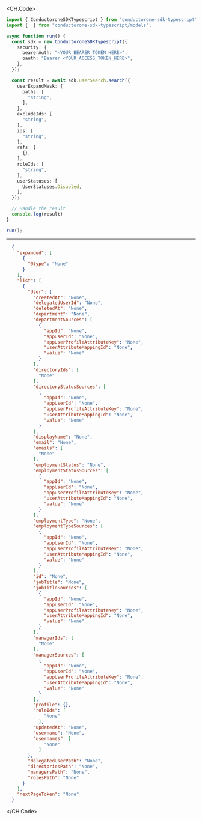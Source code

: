 
<CH.Code>
```typescript Search.ts
import { ConductoroneSDKTypescript } from "conductorone-sdk-typescript";
import {  } from "conductorone-sdk-typescript/models";

async function run() {
  const sdk = new ConductoroneSDKTypescript({
    security: {
      bearerAuth: "<YOUR_BEARER_TOKEN_HERE>",
      oauth: "Bearer <YOUR_ACCESS_TOKEN_HERE>",
    },
  });

  const result = await sdk.userSearch.search({
    userExpandMask: {
      paths: [
        "string",
      ],
    },
    excludeIds: [
      "string",
    ],
    ids: [
      "string",
    ],
    refs: [
      {},
    ],
    roleIds: [
      "string",
    ],
    userStatuses: [
      UserStatuses.Disabled,
    ],
  });

  // Handle the result
  console.log(result)
}

run();
```
---

```json Example Response
  {
    "expanded": [
      {
        "@type": "None"
      }
    ],
    "list": [
      {
        "User": {
          "createdAt": "None",
          "delegatedUserId": "None",
          "deletedAt": "None",
          "department": "None",
          "departmentSources": [
            {
              "appId": "None",
              "appUserId": "None",
              "appUserProfileAttributeKey": "None",
              "userAttributeMappingId": "None",
              "value": "None"
            }
          ],
          "directoryIds": [
            "None"
          ],
          "directoryStatusSources": [
            {
              "appId": "None",
              "appUserId": "None",
              "appUserProfileAttributeKey": "None",
              "userAttributeMappingId": "None",
              "value": "None"
            }
          ],
          "displayName": "None",
          "email": "None",
          "emails": [
            "None"
          ],
          "employmentStatus": "None",
          "employmentStatusSources": [
            {
              "appId": "None",
              "appUserId": "None",
              "appUserProfileAttributeKey": "None",
              "userAttributeMappingId": "None",
              "value": "None"
            }
          ],
          "employmentType": "None",
          "employmentTypeSources": [
            {
              "appId": "None",
              "appUserId": "None",
              "appUserProfileAttributeKey": "None",
              "userAttributeMappingId": "None",
              "value": "None"
            }
          ],
          "id": "None",
          "jobTitle": "None",
          "jobTitleSources": [
            {
              "appId": "None",
              "appUserId": "None",
              "appUserProfileAttributeKey": "None",
              "userAttributeMappingId": "None",
              "value": "None"
            }
          ],
          "managerIds": [
            "None"
          ],
          "managerSources": [
            {
              "appId": "None",
              "appUserId": "None",
              "appUserProfileAttributeKey": "None",
              "userAttributeMappingId": "None",
              "value": "None"
            }
          ],
          "profile": {},
          "roleIds": [
              "None"
            ],
          "updatedAt": "None",
          "username": "None",
          "usernames": [
              "None"
            ]
        },
        "delegatedUserPath": "None",
        "directoriesPath": "None",
        "managersPath": "None",
        "rolesPath": "None"
      }
    ],
    "nextPageToken": "None"
  }
```
</CH.Code>
